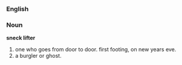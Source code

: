 ===English===
===Noun===
'''sneck lifter'''
# one who goes from door to door. first footing, on new years eve.
# a burgler or ghost.